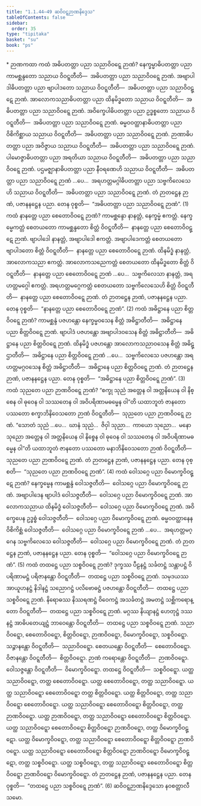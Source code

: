 ```yaml
---
title: "1.1.44–49 ဆဝိဝဋ္ဋဉာဏနိဒ္ဒေသ"
tableOfContents: false
sidebar:
  order: 35
type: "tipitaka"
basket: "su"
book: "ps"
---
```



<DynamicBreadcrumb />

<Paragraph type="center" book="ps">
* ဉာဏကထာ
</Paragraph>


<Division number="95" book="ps" e="ch" v="26" p="104">

<Paragraph number="611" book="ps">
ကထံ အဓိပတတ္တာ ပညာ <Emphasis>သညာဝိဝဋ္ဋေ ဉာဏံ</Emphasis>? နေက္ခမ္မာဓိပတတ္တာ ပညာ ကာမစ္ဆန္ဒတော သညာယ ဝိဝဋ္ဋတီတိ—  အဓိပတတ္တာ ပညာ သညာဝိဝဋ္ဋေ ဉာဏံ. အဗျာပါဒါဓိပတတ္တာ ပညာ ဗျာပါဒတော သညာယ ဝိဝဋ္ဋတီတိ—  အဓိပတတ္တာ ပညာ သညာဝိဝဋ္ဋေ ဉာဏံ. အာလောကသညာဓိပတတ္တာ ပညာ ထိနမိဒ္ဓတော သညာယ ဝိဝဋ္ဋတီတိ—  အဓိပတတ္တာ ပညာ သညာဝိဝဋ္ဋေ ဉာဏံ. အဝိက္ခေပါဓိပတတ္တာ ပညာ ဥဒ္ဓစ္စတော သညာယ ဝိဝဋ္ဋတီတိ—  အဓိပတတ္တာ ပညာ သညာဝိဝဋ္ဋေ ဉာဏံ. ဓမ္မဝဝတ္ထာနာဓိပတတ္တာ ပညာ ဝိစိကိစ္ဆာယ သညာယ ဝိဝဋ္ဋတီတိ—  အဓိပတတ္တာ ပညာ သညာဝိဝဋ္ဋေ ဉာဏံ. ဉာဏာဓိပတတ္တာ ပညာ အဝိဇ္ဇာယ သညာယ ဝိဝဋ္ဋတီတိ—  အဓိပတတ္တာ ပညာ သညာဝိဝဋ္ဋေ ဉာဏံ. ပါမောဇ္ဇာဓိပတတ္တာ ပညာ အရတိယာ သညာယ ဝိဝဋ္ဋတီတိ—  အဓိပတတ္တာ ပညာ သညာဝိဝဋ္ဋေ ဉာဏံ. ပဌမဇ္ဈာနာဓိပတတ္တာ ပညာ နီဝရဏေဟိ သညာယ ဝိဝဋ္ဋတီတိ—  အဓိပတတ္တာ ပညာ သညာဝိဝဋ္ဋေ ဉာဏံ …ပေ…  အရဟတ္တမဂ္ဂါဓိပတတ္တာ ပညာ သဗ္ဗကိလေသေဟိ သညာယ ဝိဝဋ္ဋတီတိ—  အဓိပတတ္တာ ပညာ သညာဝိဝဋ္ဋေ ဉာဏံ. တံ ဉာတဋ္ဌေန ဉာဏံ, ပဇာနနဋ္ဌေန ပညာ. တေန ဝုစ္စတိ—  “အဓိပတတ္တာ ပညာ သညာဝိဝဋ္ဋေ ဉာဏံ”. (1)
</Paragraph>

</Division>
<Division number="96" book="ps" e="ch" v="26" p="104">

<Paragraph number="612" book="ps">
ကထံ နာနတ္တေ ပညာ <Emphasis>စေတောဝိဝဋ္ဋေ ဉာဏံ</Emphasis>? ကာမစ္ဆန္ဒော နာနတ္တံ, နေက္ခမ္မံ ဧကတ္တံ. နေက္ခမ္မေကတ္တံ စေတယတော ကာမစ္ဆန္ဒတော စိတ္တံ ဝိဝဋ္ဋတီတိ—  နာနတ္တေ ပညာ စေတောဝိဝဋ္ဋေ ဉာဏံ. ဗျာပါဒေါ နာနတ္တံ, အဗျာပါဒေါ ဧကတ္တံ. အဗျာပါဒေကတ္တံ စေတယတော ဗျာပါဒတော စိတ္တံ ဝိဝဋ္ဋတီတိ—  နာနတ္တေ ပညာ စေတောဝိဝဋ္ဋေ ဉာဏံ. ထိနမိဒ္ဓံ နာနတ္တံ, အာလောကသညာ ဧကတ္တံ. အာလောကသညေကတ္တံ စေတယတော ထိနမိဒ္ဓတော စိတ္တံ ဝိဝဋ္ဋတီတိ—  နာနတ္တေ ပညာ စေတောဝိဝဋ္ဋေ ဉာဏံ …ပေ…  သဗ္ဗကိလေသာ နာနတ္တံ, အရဟတ္တမဂ္ဂေါ ဧကတ္တံ. အရဟတ္တမဂ္ဂေကတ္တံ စေတယတော သဗ္ဗကိလေသေဟိ စိတ္တံ ဝိဝဋ္ဋတီတိ—  နာနတ္တေ ပညာ စေတောဝိဝဋ္ဋေ ဉာဏံ. တံ ဉာတဋ္ဌေန ဉာဏံ, ပဇာနနဋ္ဌေန ပညာ. တေန ဝုစ္စတိ—  “နာနတ္တေ ပညာ စေတောဝိဝဋ္ဋေ ဉာဏံ”. (2)
</Paragraph>

</Division>
<Division number="97" book="ps" e="ch" v="26" p="105">

<Paragraph number="613" book="ps">
ကထံ အဓိဋ္ဌာနေ ပညာ <Emphasis>စိတ္တဝိဝဋ္ဋေ ဉာဏံ</Emphasis>? ကာမစ္ဆန္ဒံ ပဇဟန္တော နေက္ခမ္မဝသေန စိတ္တံ အဓိဋ္ဌာတီတိ—  အဓိဋ္ဌာနေ ပညာ စိတ္တဝိဝဋ္ဋေ ဉာဏံ. ဗျာပါဒံ ပဇဟန္တော အဗျာပါဒဝသေန စိတ္တံ အဓိဋ္ဌာတီတိ—  အဓိဋ္ဌာနေ ပညာ စိတ္တဝိဝဋ္ဋေ ဉာဏံ. ထိနမိဒ္ဓံ ပဇဟန္တော အာလောကသညာဝသေန စိတ္တံ အဓိဋ္ဌာတီတိ—  အဓိဋ္ဌာနေ ပညာ စိတ္တဝိဝဋ္ဋေ ဉာဏံ …ပေ…  သဗ္ဗကိလေသေ ပဇဟန္တော အရဟတ္တမဂ္ဂဝသေန စိတ္တံ အဓိဋ္ဌာတီတိ—  အဓိဋ္ဌာနေ ပညာ စိတ္တဝိဝဋ္ဋေ ဉာဏံ. တံ ဉာတဋ္ဌေန ဉာဏံ, ပဇာနနဋ္ဌေန ပညာ. တေန ဝုစ္စတိ—  “အဓိဋ္ဌာနေ ပညာ စိတ္တဝိဝဋ္ဋေ ဉာဏံ”. (3)
</Paragraph>

</Division>
<Division number="98" book="ps" e="ch" v="26" p="105">

<Paragraph number="614" book="ps">
ကထံ သုညတေ ပညာ <Emphasis>ဉာဏဝိဝဋ္ဋေ ဉာဏံ</Emphasis>? “စက္ခု သုညံ အတ္တေန ဝါ အတ္တနိယေန ဝါ နိစ္စေန ဝါ ဓုဝေန ဝါ သဿတေန ဝါ အဝိပရိဏာမဓမ္မေန ဝါ”တိ ယထာဘူတံ ဇာနတော ပဿတော စက္ခာဘိနိဝေသတော ဉာဏံ ဝိဝဋ္ဋတီတိ—  သုညတေ ပညာ ဉာဏဝိဝဋ္ဋေ ဉာဏံ. “သောတံ သုညံ …ပေ…  ဃာနံ သုညံ…  ဇိဝှါ သုညာ…  ကာယော သုညော…  မနော သုညော အတ္တေန ဝါ အတ္တနိယေန ဝါ နိစ္စေန ဝါ ဓုဝေန ဝါ သဿတေန ဝါ အဝိပရိဏာမဓမ္မေန ဝါ”တိ ယထာဘူတံ ဇာနတော ပဿတော မနာဘိနိဝေသတော ဉာဏံ ဝိဝဋ္ဋတီတိ—  သုညတေ ပညာ ဉာဏဝိဝဋ္ဋေ ဉာဏံ. တံ ဉာတဋ္ဌေန ဉာဏံ, ပဇာနနဋ္ဌေန ပညာ. တေန ဝုစ္စတိ—  “သုညတေ ပညာ ဉာဏဝိဝဋ္ဋေ ဉာဏံ”. (4)
</Paragraph>

</Division>
<Division number="99" book="ps" e="ch" v="26" p="105">

<Paragraph number="615" book="ps">
ကထံ ဝေါသဂ္ဂေ ပညာ <Emphasis>ဝိမောက္ခဝိဝဋ္ဋေ ဉာဏံ</Emphasis>? နေက္ခမ္မေန ကာမစ္ဆန္ဒံ ဝေါသဇ္ဇတီတိ—  ဝေါသဂ္ဂေ ပညာ ဝိမောက္ခဝိဝဋ္ဋေ ဉာဏံ. အဗျာပါဒေန ဗျာပါဒံ ဝေါသဇ္ဇတီတိ—  ဝေါသဂ္ဂေ ပညာ ဝိမောက္ခဝိဝဋ္ဋေ ဉာဏံ. အာလောကသညာယ ထိနမိဒ္ဓံ ဝေါသဇ္ဇတီတိ—  ဝေါသဂ္ဂေ ပညာ ဝိမောက္ခဝိဝဋ္ဋေ ဉာဏံ. အဝိက္ခေပေန ဥဒ္ဓစ္စံ ဝေါသဇ္ဇတီတိ—  ဝေါသဂ္ဂေ ပညာ ဝိမောက္ခဝိဝဋ္ဋေ ဉာဏံ. ဓမ္မဝဝတ္ထာနေန ဝိစိကိစ္ဆံ ဝေါသဇ္ဇတီတိ—  ဝေါသဂ္ဂေ ပညာ ဝိမောက္ခဝိဝဋ္ဋေ ဉာဏံ …ပေ…  အရဟတ္တမဂ္ဂေန သဗ္ဗကိလေသေ ဝေါသဇ္ဇတီတိ—  ဝေါသဂ္ဂေ ပညာ ဝိမောက္ခဝိဝဋ္ဋေ ဉာဏံ. တံ ဉာတဋ္ဌေန ဉာဏံ, ပဇာနနဋ္ဌေန ပညာ. တေန ဝုစ္စတိ—  “ဝေါသဂ္ဂေ ပညာ ဝိမောက္ခဝိဝဋ္ဋေ ဉာဏံ”. (5)
</Paragraph>

</Division>
<Division number="100" book="ps" e="ch" v="26" p="106">

<Paragraph number="616" book="ps">
ကထံ တထဋ္ဌေ ပညာ <Emphasis>သစ္စဝိဝဋ္ဋေ ဉာဏံ</Emphasis>? ဒုက္ခဿ ပီဠနဋ္ဌံ သင်္ခတဋ္ဌံ သန္တာပဋ္ဌံ ဝိပရိဏာမဋ္ဌံ ပရိဇာနန္တော ဝိဝဋ္ဋတီတိ—  တထဋ္ဌေ ပညာ သစ္စဝိဝဋ္ဋေ ဉာဏံ. သမုဒယဿ အာယူဟနဋ္ဌံ နိဒါနဋ္ဌံ သညောဂဋ္ဌံ ပလိဗောဓဋ္ဌံ ပဇဟန္တော ဝိဝဋ္ဋတီတိ—  တထဋ္ဌေ ပညာ သစ္စဝိဝဋ္ဋေ ဉာဏံ. နိရောဓဿ နိဿရဏဋ္ဌံ ဝိဝေကဋ္ဌံ အသင်္ခတဋ္ဌံ အမတဋ္ဌံ သစ္ဆိကရောန္တော ဝိဝဋ္ဋတီတိ—  တထဋ္ဌေ ပညာ သစ္စဝိဝဋ္ဋေ ဉာဏံ. မဂ္ဂဿ နိယျာနဋ္ဌံ ဟေတုဋ္ဌံ ဒဿနဋ္ဌံ အာဓိပတေယျဋ္ဌံ ဘာဝေန္တော ဝိဝဋ္ဋတီတိ—  တထဋ္ဌေ ပညာ သစ္စဝိဝဋ္ဋေ ဉာဏံ.
</Paragraph>

<Paragraph number="617" book="ps">
<Emphasis>သညာဝိဝဋ္ဋော, စေတောဝိဝဋ္ဋော, စိတ္တဝိဝဋ္ဋော, ဉာဏဝိဝဋ္ဋော, ဝိမောက္ခဝိဝဋ္ဋော, သစ္စဝိဝဋ္ဋော.</Emphasis> သဉ္ဇာနန္တော ဝိဝဋ္ဋတီတိ—  သညာဝိဝဋ္ဋော. စေတယန္တော ဝိဝဋ္ဋတီတိ—  စေတောဝိဝဋ္ဋော. ဝိဇာနန္တော ဝိဝဋ္ဋတီတိ—  စိတ္တဝိဝဋ္ဋော. ဉာဏံ ကရောန္တော ဝိဝဋ္ဋတီတိ—  ဉာဏဝိဝဋ္ဋော. ဝေါသဇ္ဇန္တော ဝိဝဋ္ဋတီတိ—  ဝိမောက္ခဝိဝဋ္ဋော. တထဋ္ဌေ ဝိဝဋ္ဋတီတိ—  သစ္စဝိဝဋ္ဋော.
</Paragraph>

<Paragraph number="618" book="ps">
ယတ္ထ သညာဝိဝဋ္ဋော, တတ္ထ စေတောဝိဝဋ္ဋော. ယတ္ထ စေတောဝိဝဋ္ဋော, တတ္ထ သညာဝိဝဋ္ဋော. ယတ္ထ သညာဝိဝဋ္ဋော စေတောဝိဝဋ္ဋော တတ္ထ စိတ္တဝိဝဋ္ဋော. ယတ္ထ စိတ္တဝိဝဋ္ဋော, တတ္ထ သညာဝိဝဋ္ဋော စေတောဝိဝဋ္ဋော. ယတ္ထ သညာဝိဝဋ္ဋော စေတောဝိဝဋ္ဋော စိတ္တဝိဝဋ္ဋော, တတ္ထ ဉာဏဝိဝဋ္ဋော. ယတ္ထ ဉာဏဝိဝဋ္ဋော, တတ္ထ သညာဝိဝဋ္ဋော စေတောဝိဝဋ္ဋော စိတ္တဝိဝဋ္ဋော. ယတ္ထ သညာဝိဝဋ္ဋော စေတောဝိဝဋ္ဋော စိတ္တဝိဝဋ္ဋော ဉာဏဝိဝဋ္ဋော, တတ္ထ ဝိမောက္ခဝိဝဋ္ဋော. ယတ္ထ ဝိမောက္ခဝိဝဋ္ဋော, တတ္ထ သညာဝိဝဋ္ဋော စေတောဝိဝဋ္ဋော စိတ္တဝိဝဋ္ဋော ဉာဏဝိဝဋ္ဋော. ယတ္ထ သညာဝိဝဋ္ဋော စေတောဝိဝဋ္ဋော စိတ္တဝိဝဋ္ဋော ဉာဏဝိဝဋ္ဋော ဝိမောက္ခဝိဝဋ္ဋော, တတ္ထ သစ္စဝိဝဋ္ဋော. ယတ္ထ သစ္စဝိဝဋ္ဋော, တတ္ထ သညာဝိဝဋ္ဋော စေတောဝိဝဋ္ဋော စိတ္တဝိဝဋ္ဋော ဉာဏဝိဝဋ္ဋော ဝိမောက္ခဝိဝဋ္ဋော. တံ ဉာတဋ္ဌေန ဉာဏံ, ပဇာနနဋ္ဌေန ပညာ. တေန ဝုစ္စတိ—  “တထဋ္ဌေ ပညာ သစ္စဝိဝဋ္ဋေ ဉာဏံ”. (6)

</Paragraph>
</Division>

<Paragraph number="619" type="center" book="ps">
ဆဝိဝဋ္ဋဉာဏနိဒ္ဒေသော နဝစတ္တာလီသမော.
</Paragraph>